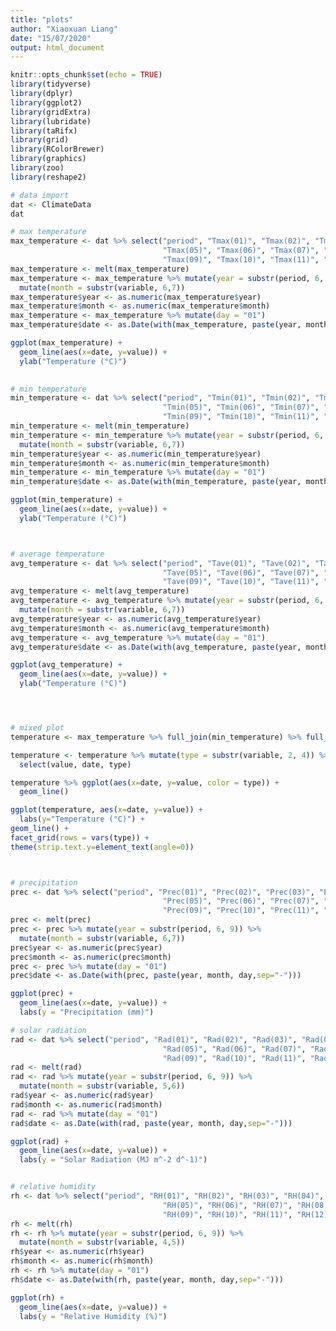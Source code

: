 ```yaml
---
title: "plots"
author: "Xiaoxuan Liang"
date: "15/07/2020"
output: html_document
---
```


```r
knitr::opts_chunk$set(echo = TRUE)
library(tidyverse)
library(dplyr)
library(ggplot2)
library(gridExtra)
library(lubridate)
library(taRifx)
library(grid)
library(RColorBrewer)
library(graphics)
library(zoo)
library(reshape2)
```

```r
# data import
dat <- ClimateData
dat

```


```r
# max temperature
max_temperature <- dat %>% select("period", "Tmax(01)", "Tmax(02)", "Tmax(03)", "Tmax(04)",
                                  "Tmax(05)", "Tmax(06)", "Tmax(07)", "Tmax(08)",
                                  "Tmax(09)", "Tmax(10)", "Tmax(11)", "Tmax(12)")
max_temperature <- melt(max_temperature)
max_temperature <- max_temperature %>% mutate(year = substr(period, 6, 9)) %>% 
  mutate(month = substr(variable, 6,7))
max_temperature$year <- as.numeric(max_temperature$year)
max_temperature$month <- as.numeric(max_temperature$month)
max_temperature <- max_temperature %>% mutate(day = "01")
max_temperature$date <- as.Date(with(max_temperature, paste(year, month, day,sep="-")))

ggplot(max_temperature) + 
  geom_line(aes(x=date, y=value)) +
  ylab("Temperature (°C)")
  

```


```r
# min temperature
min_temperature <- dat %>% select("period", "Tmin(01)", "Tmin(02)", "Tmin(03)", "Tmin(04)",
                                  "Tmin(05)", "Tmin(06)", "Tmin(07)", "Tmin(08)",
                                  "Tmin(09)", "Tmin(10)", "Tmin(11)", "Tmin(12)")
min_temperature <- melt(min_temperature)
min_temperature <- min_temperature %>% mutate(year = substr(period, 6, 9)) %>% 
  mutate(month = substr(variable, 6,7))
min_temperature$year <- as.numeric(min_temperature$year)
min_temperature$month <- as.numeric(min_temperature$month)
min_temperature <- min_temperature %>% mutate(day = "01")
min_temperature$date <- as.Date(with(min_temperature, paste(year, month, day,sep="-")))

ggplot(min_temperature) + 
  geom_line(aes(x=date, y=value)) +
  ylab("Temperature (°C)")




```

```r
# average temperature
avg_temperature <- dat %>% select("period", "Tave(01)", "Tave(02)", "Tave(03)", "Tave(04)",
                                  "Tave(05)", "Tave(06)", "Tave(07)", "Tave(08)",
                                  "Tave(09)", "Tave(10)", "Tave(11)", "Tave(12)")
avg_temperature <- melt(avg_temperature)
avg_temperature <- avg_temperature %>% mutate(year = substr(period, 6, 9)) %>% 
  mutate(month = substr(variable, 6,7))
avg_temperature$year <- as.numeric(avg_temperature$year)
avg_temperature$month <- as.numeric(avg_temperature$month)
avg_temperature <- avg_temperature %>% mutate(day = "01")
avg_temperature$date <- as.Date(with(avg_temperature, paste(year, month, day,sep="-")))

ggplot(avg_temperature) + 
  geom_line(aes(x=date, y=value)) +
  ylab("Temperature (°C)")





```

```r
# mixed plot
temperature <- max_temperature %>% full_join(min_temperature) %>% full_join(avg_temperature)

temperature <- temperature %>% mutate(type = substr(variable, 2, 4)) %>% 
  select(value, date, type)

temperature %>% ggplot(aes(x=date, y=value, color = type)) +
  geom_line()

ggplot(temperature, aes(x=date, y=value)) +  
  labs(y="Temperature (°C)") +
geom_line() +
facet_grid(rows = vars(type)) + 
theme(strip.text.y=element_text(angle=0))




```
```r

# precipitation
prec <- dat %>% select("period", "Prec(01)", "Prec(02)", "Prec(03)", "Prec(04)",
                                  "Prec(05)", "Prec(06)", "Prec(07)", "Prec(08)",
                                  "Prec(09)", "Prec(10)", "Prec(11)", "Prec(12)")
prec <- melt(prec)
prec <- prec %>% mutate(year = substr(period, 6, 9)) %>% 
  mutate(month = substr(variable, 6,7))
prec$year <- as.numeric(prec$year)
prec$month <- as.numeric(prec$month)
prec <- prec %>% mutate(day = "01")
prec$date <- as.Date(with(prec, paste(year, month, day,sep="-")))

ggplot(prec) + 
  geom_line(aes(x=date, y=value)) +
  labs(y = "Precipitation (mm)")


```

```r
# solar radiation
rad <- dat %>% select("period", "Rad(01)", "Rad(02)", "Rad(03)", "Rad(04)",
                                  "Rad(05)", "Rad(06)", "Rad(07)", "Rad(08)",
                                  "Rad(09)", "Rad(10)", "Rad(11)", "Rad(12)")
rad <- melt(rad)
rad <- rad %>% mutate(year = substr(period, 6, 9)) %>% 
  mutate(month = substr(variable, 5,6))
rad$year <- as.numeric(rad$year)
rad$month <- as.numeric(rad$month)
rad <- rad %>% mutate(day = "01")
rad$date <- as.Date(with(rad, paste(year, month, day,sep="-")))

ggplot(rad) + 
  geom_line(aes(x=date, y=value)) +
  labs(y = "Solar Radiation (MJ m^-2 d^-1)")



```


```r
# relative humidity
rh <- dat %>% select("period", "RH(01)", "RH(02)", "RH(03)", "RH(04)",
                                  "RH(05)", "RH(06)", "RH(07)", "RH(08)",
                                  "RH(09)", "RH(10)", "RH(11)", "RH(12)")
rh <- melt(rh)
rh <- rh %>% mutate(year = substr(period, 6, 9)) %>% 
  mutate(month = substr(variable, 4,5))
rh$year <- as.numeric(rh$year)
rh$month <- as.numeric(rh$month)
rh <- rh %>% mutate(day = "01")
rh$date <- as.Date(with(rh, paste(year, month, day,sep="-")))

ggplot(rh) + 
  geom_line(aes(x=date, y=value)) +
  labs(y = "Relative Humidity (%)")




```


